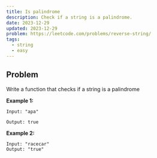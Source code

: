 ```yaml
---
title: Is palindrome
description: Check if a string is a palindrome.
date: 2023-12-29
updated: 2023-12-29
problem: https://leetcode.com/problems/reverse-string/
tags:
  - string
  - easy
---
```


## Problem

Write a function that checks if a string is a palindrome

**Example 1:**

```
Input: "apa"

Output: true
```

**Example 2:**

```
Input: "racecar"
Output: "true"
```
